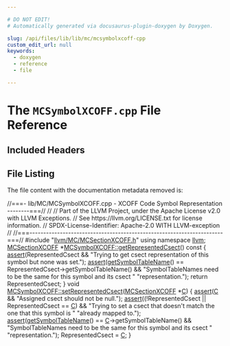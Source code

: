 ```yaml
---

# DO NOT EDIT!
# Automatically generated via docusaurus-plugin-doxygen by Doxygen.

slug: /api/files/lib/lib/mc/mcsymbolxcoff-cpp
custom_edit_url: null
keywords:
  - doxygen
  - reference
  - file

---
```





# The `MCSymbolXCOFF.cpp` File Reference

<DoxygenPage pluginConfig={pluginConfig}>



## Included Headers

<IncludesList>
<IncludesListItem
  filePath="llvm/MC/MCSectionXCOFF.h"
  permalink="/docs/api/files/include/include/llvm/include/llvm/mc/mcsectionxcoff-h"
  isLocal="true" />
</IncludesList>


## File Listing

The file content with the documentation metadata removed is:

<ProgramListing>

<Link id="l00001" /><CodeLine lineNumber="1"><Highlight kind="comment">//===- lib/MC/MCSymbolXCOFF.cpp - XCOFF Code Symbol Representation --------===//</Highlight><Highlight kind="normal"></Highlight></CodeLine>
<Link id="l00002" /><CodeLine lineNumber="2"><Highlight kind="normal"></Highlight><Highlight kind="comment">//</Highlight><Highlight kind="normal"></Highlight></CodeLine>
<Link id="l00003" /><CodeLine lineNumber="3"><Highlight kind="normal"></Highlight><Highlight kind="comment">// Part of the LLVM Project, under the Apache License v2.0 with LLVM Exceptions.</Highlight><Highlight kind="normal"></Highlight></CodeLine>
<Link id="l00004" /><CodeLine lineNumber="4"><Highlight kind="normal"></Highlight><Highlight kind="comment">// See https://llvm.org/LICENSE.txt for license information.</Highlight><Highlight kind="normal"></Highlight></CodeLine>
<Link id="l00005" /><CodeLine lineNumber="5"><Highlight kind="normal"></Highlight><Highlight kind="comment">// SPDX-License-Identifier: Apache-2.0 WITH LLVM-exception</Highlight><Highlight kind="normal"></Highlight></CodeLine>
<Link id="l00006" /><CodeLine lineNumber="6"><Highlight kind="normal"></Highlight><Highlight kind="comment">//</Highlight><Highlight kind="normal"></Highlight></CodeLine>
<Link id="l00007" /><CodeLine lineNumber="7"><Highlight kind="normal"></Highlight><Highlight kind="comment">//===----------------------------------------------------------------------===//</Highlight><Highlight kind="normal"></Highlight></CodeLine>
<Link id="l00008" /><CodeLine lineNumber="8"><Highlight kind="normal"></Highlight></CodeLine>
<Link id="l00009" /><CodeLine lineNumber="9"><Highlight kind="normal"></Highlight><Highlight kind="preprocessor">#include &quot;<a href="/docs/api/files/include/include/llvm/include/llvm/mc/mcsectionxcoff-h">llvm/MC/MCSectionXCOFF.h</a>&quot;</Highlight><Highlight kind="normal"></Highlight></CodeLine>
<Link id="l00010" /><CodeLine lineNumber="10"><Highlight kind="normal"></Highlight></CodeLine>
<Link id="l00011" /><CodeLine lineNumber="11"><Highlight kind="normal"></Highlight><Highlight kind="keyword">using namespace </Highlight><Highlight kind="normal"><a href="/docs/api/namespaces/llvm">llvm</a>;</Highlight></CodeLine>
<Link id="l00012" /><CodeLine lineNumber="12"><Highlight kind="normal"></Highlight></CodeLine>
<Link id="l00013" /><CodeLine lineNumber="13" lineLink="/docs/api/classes/llvm/mcsymbolxcoff/#afe94030c5621c1bedda2ec43510dac28"><Highlight kind="normal"><a href="/docs/api/classes/llvm/mcsectionxcoff">MCSectionXCOFF</a> &#42;<a href="/docs/api/classes/llvm/mcsymbolxcoff/#afe94030c5621c1bedda2ec43510dac28">MCSymbolXCOFF::getRepresentedCsect</a>()</Highlight><Highlight kind="keyword"> const </Highlight><Highlight kind="normal">&#123;</Highlight></CodeLine>
<Link id="l00014" /><CodeLine lineNumber="14"><Highlight kind="normal">  <a href="/docs/api/files/lib/lib/target/lib/target/amdgpu/silowercontrolflow-cpp/#a4868c5d81c5ccc98c47aeab6244346a0">assert</a>(RepresentedCsect &amp;&amp;</Highlight></CodeLine>
<Link id="l00015" /><CodeLine lineNumber="15"><Highlight kind="normal">         </Highlight><Highlight kind="stringliteral">&quot;Trying to get csect representation of this symbol but none was set.&quot;</Highlight><Highlight kind="normal">);</Highlight></CodeLine>
<Link id="l00016" /><CodeLine lineNumber="16"><Highlight kind="normal">  <a href="/docs/api/files/lib/lib/target/lib/target/amdgpu/silowercontrolflow-cpp/#a4868c5d81c5ccc98c47aeab6244346a0">assert</a>(<a href="/docs/api/classes/llvm/mcsymbolxcoff/#a29896ac9b731b80cfb021fb432b73d7d">getSymbolTableName</a>() == RepresentedCsect-&gt;getSymbolTableName() &amp;&amp;</Highlight></CodeLine>
<Link id="l00017" /><CodeLine lineNumber="17"><Highlight kind="normal">         </Highlight><Highlight kind="stringliteral">&quot;SymbolTableNames need to be the same for this symbol and its csect &quot;</Highlight><Highlight kind="normal"></Highlight></CodeLine>
<Link id="l00018" /><CodeLine lineNumber="18"><Highlight kind="normal">         </Highlight><Highlight kind="stringliteral">&quot;representation.&quot;</Highlight><Highlight kind="normal">);</Highlight></CodeLine>
<Link id="l00019" /><CodeLine lineNumber="19"><Highlight kind="normal">  </Highlight><Highlight kind="keywordflow">return</Highlight><Highlight kind="normal"> RepresentedCsect;</Highlight></CodeLine>
<Link id="l00020" /><CodeLine lineNumber="20"><Highlight kind="normal">&#125;</Highlight></CodeLine>
<Link id="l00021" /><CodeLine lineNumber="21"><Highlight kind="normal"></Highlight></CodeLine>
<Link id="l00022" /><CodeLine lineNumber="22" lineLink="/docs/api/classes/llvm/mcsymbolxcoff/#a693e90ee238ffff82ab04868fd031770"><Highlight kind="normal"></Highlight><Highlight kind="keywordtype">void</Highlight><Highlight kind="normal"> <a href="/docs/api/classes/llvm/mcsymbolxcoff/#a693e90ee238ffff82ab04868fd031770">MCSymbolXCOFF::setRepresentedCsect</a>(<a href="/docs/api/classes/llvm/mcsectionxcoff">MCSectionXCOFF</a> &#42;<a href="/docs/api/namespaces/llvm/callingconv/#ac6aa1387c4375260e2468eb5a77fdb4cafd841a49aec1539bc88abc8ff9e170fb">C</a>) &#123;</Highlight></CodeLine>
<Link id="l00023" /><CodeLine lineNumber="23"><Highlight kind="normal">  <a href="/docs/api/files/lib/lib/target/lib/target/amdgpu/silowercontrolflow-cpp/#a4868c5d81c5ccc98c47aeab6244346a0">assert</a>(<a href="/docs/api/namespaces/llvm/callingconv/#ac6aa1387c4375260e2468eb5a77fdb4cafd841a49aec1539bc88abc8ff9e170fb">C</a> &amp;&amp; </Highlight><Highlight kind="stringliteral">&quot;Assigned csect should not be null.&quot;</Highlight><Highlight kind="normal">);</Highlight></CodeLine>
<Link id="l00024" /><CodeLine lineNumber="24"><Highlight kind="normal">  <a href="/docs/api/files/lib/lib/target/lib/target/amdgpu/silowercontrolflow-cpp/#a4868c5d81c5ccc98c47aeab6244346a0">assert</a>((!RepresentedCsect || RepresentedCsect == <a href="/docs/api/namespaces/llvm/callingconv/#ac6aa1387c4375260e2468eb5a77fdb4cafd841a49aec1539bc88abc8ff9e170fb">C</a>) &amp;&amp;</Highlight></CodeLine>
<Link id="l00025" /><CodeLine lineNumber="25"><Highlight kind="normal">         </Highlight><Highlight kind="stringliteral">&quot;Trying to set a csect that doesn&#39;t match the one that this symbol is &quot;</Highlight><Highlight kind="normal"></Highlight></CodeLine>
<Link id="l00026" /><CodeLine lineNumber="26"><Highlight kind="normal">         </Highlight><Highlight kind="stringliteral">&quot;already mapped to.&quot;</Highlight><Highlight kind="normal">);</Highlight></CodeLine>
<Link id="l00027" /><CodeLine lineNumber="27"><Highlight kind="normal">  <a href="/docs/api/files/lib/lib/target/lib/target/amdgpu/silowercontrolflow-cpp/#a4868c5d81c5ccc98c47aeab6244346a0">assert</a>(<a href="/docs/api/classes/llvm/mcsymbolxcoff/#a29896ac9b731b80cfb021fb432b73d7d">getSymbolTableName</a>() == <a href="/docs/api/namespaces/llvm/callingconv/#ac6aa1387c4375260e2468eb5a77fdb4cafd841a49aec1539bc88abc8ff9e170fb">C</a>-&gt;getSymbolTableName() &amp;&amp;</Highlight></CodeLine>
<Link id="l00028" /><CodeLine lineNumber="28"><Highlight kind="normal">         </Highlight><Highlight kind="stringliteral">&quot;SymbolTableNames need to be the same for this symbol and its csect &quot;</Highlight><Highlight kind="normal"></Highlight></CodeLine>
<Link id="l00029" /><CodeLine lineNumber="29"><Highlight kind="normal">         </Highlight><Highlight kind="stringliteral">&quot;representation.&quot;</Highlight><Highlight kind="normal">);</Highlight></CodeLine>
<Link id="l00030" /><CodeLine lineNumber="30"><Highlight kind="normal">  RepresentedCsect = <a href="/docs/api/namespaces/llvm/callingconv/#ac6aa1387c4375260e2468eb5a77fdb4cafd841a49aec1539bc88abc8ff9e170fb">C</a>;</Highlight></CodeLine>
<Link id="l00031" /><CodeLine lineNumber="31"><Highlight kind="normal">&#125;</Highlight></CodeLine>

</ProgramListing>

</DoxygenPage>
